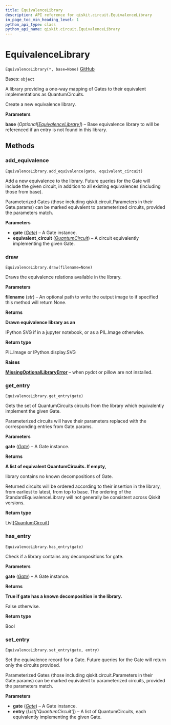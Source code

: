 ```yaml
---
title: EquivalenceLibrary
description: API reference for qiskit.circuit.EquivalenceLibrary
in_page_toc_min_heading_level: 1
python_api_type: class
python_api_name: qiskit.circuit.EquivalenceLibrary
---
```


# EquivalenceLibrary

<span id="qiskit.circuit.EquivalenceLibrary" />

`EquivalenceLibrary(*, base=None)` [GitHub](https://github.com/qiskit/qiskit/tree/stable/0.18/qiskit/circuit/equivalence.py "view source code")

Bases: `object`

A library providing a one-way mapping of Gates to their equivalent implementations as QuantumCircuits.

Create a new equivalence library.

**Parameters**

**base** (*Optional\[*[*EquivalenceLibrary*](#qiskit.circuit.EquivalenceLibrary "qiskit.circuit.EquivalenceLibrary")*]*) – Base equivalence library to will be referenced if an entry is not found in this library.

## Methods

### add\_equivalence

<span id="qiskit.circuit.EquivalenceLibrary.add_equivalence" />

`EquivalenceLibrary.add_equivalence(gate, equivalent_circuit)`

Add a new equivalence to the library. Future queries for the Gate will include the given circuit, in addition to all existing equivalences (including those from base).

Parameterized Gates (those including qiskit.circuit.Parameters in their Gate.params) can be marked equivalent to parameterized circuits, provided the parameters match.

**Parameters**

*   **gate** ([*Gate*](qiskit.circuit.Gate "qiskit.circuit.Gate")) – A Gate instance.
*   **equivalent\_circuit** ([*QuantumCircuit*](qiskit.circuit.QuantumCircuit "qiskit.circuit.QuantumCircuit")) – A circuit equivalently implementing the given Gate.

### draw

<span id="qiskit.circuit.EquivalenceLibrary.draw" />

`EquivalenceLibrary.draw(filename=None)`

Draws the equivalence relations available in the library.

**Parameters**

**filename** (*str*) – An optional path to write the output image to if specified this method will return None.

**Returns**

**Drawn equivalence library as an**

IPython SVG if in a jupyter notebook, or as a PIL.Image otherwise.

**Return type**

PIL.Image or IPython.display.SVG

**Raises**

[**MissingOptionalLibraryError**](qiskit.aqua.MissingOptionalLibraryError "qiskit.aqua.MissingOptionalLibraryError") – when pydot or pillow are not installed.

### get\_entry

<span id="qiskit.circuit.EquivalenceLibrary.get_entry" />

`EquivalenceLibrary.get_entry(gate)`

Gets the set of QuantumCircuits circuits from the library which equivalently implement the given Gate.

Parameterized circuits will have their parameters replaced with the corresponding entries from Gate.params.

**Parameters**

**gate** ([*Gate*](qiskit.circuit.Gate "qiskit.circuit.Gate")) – A Gate instance.

**Returns**

**A list of equivalent QuantumCircuits. If empty,**

library contains no known decompositions of Gate.

Returned circuits will be ordered according to their insertion in the library, from earliest to latest, from top to base. The ordering of the StandardEquivalenceLibrary will not generally be consistent across Qiskit versions.

**Return type**

List\[[QuantumCircuit](qiskit.circuit.QuantumCircuit "qiskit.circuit.QuantumCircuit")]

### has\_entry

<span id="qiskit.circuit.EquivalenceLibrary.has_entry" />

`EquivalenceLibrary.has_entry(gate)`

Check if a library contains any decompositions for gate.

**Parameters**

**gate** ([*Gate*](qiskit.circuit.Gate "qiskit.circuit.Gate")) – A Gate instance.

**Returns**

**True if gate has a known decomposition in the library.**

False otherwise.

**Return type**

Bool

### set\_entry

<span id="qiskit.circuit.EquivalenceLibrary.set_entry" />

`EquivalenceLibrary.set_entry(gate, entry)`

Set the equivalence record for a Gate. Future queries for the Gate will return only the circuits provided.

Parameterized Gates (those including qiskit.circuit.Parameters in their Gate.params) can be marked equivalent to parameterized circuits, provided the parameters match.

**Parameters**

*   **gate** ([*Gate*](qiskit.circuit.Gate "qiskit.circuit.Gate")) – A Gate instance.
*   **entry** (*List\['QuantumCircuit']*) – A list of QuantumCircuits, each equivalently implementing the given Gate.

